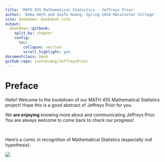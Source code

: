 ```yaml
---
title: 'MATH 455 Mathematical Statistics - Jeffreys Prior'
author: 'Emma Heth and Zuofu Huang, Spring 2019 Macalester College'
site: bookdown::bookdown_site
output: 
  bookdown::gitbook:
    split_by: chapter
    config:
      toc:
        collapse: section
        scroll_highlight: yes
documentclass: book  
github-repo: zuofuhuang/JeffreysPrior
---
```

  
# Preface

Hello! Welcome to the bookdown of our MATH 455 Mathematical Statistics project! Hope this is a good abstract of Jeffreys Prior for you.

We **are enjoying** knowing more about and communicating Jeffreys Prior. You are always welcome to come back to check our progress!

&nbsp;

Here's a comic in recognition of Mathematical Statistics (especially null hypothesis).

![](StartComic.png)
